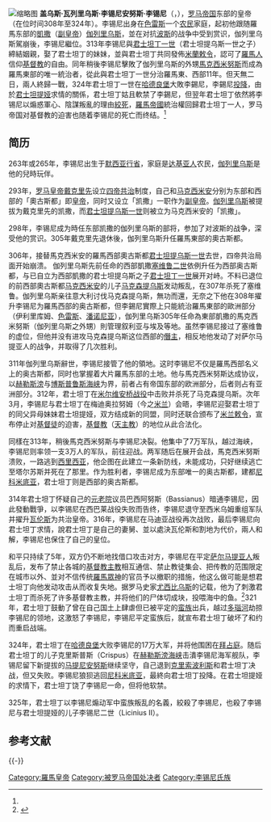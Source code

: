 [[File:Nummus_of_Licinius_I_(YORYM_2001_10248)_obverse.jpg|缩略图]]
'''盖乌斯·瓦列里乌斯·李锡尼安努斯·李锡尼'''（{{lang-la|'''Gaius Valerius Licinianus Licinius'''}}，{{bd|263年||325年||M}}），[[罗马帝国|罗马帝国]]东部的皇帝（在位时间308年至324年）。李锡尼出身在[[色雷斯|色雷斯]]一个[[农民|农民]]家庭，起初他跟随羅馬东部的[[凱撒|凱撒]]（[[副皇帝|副皇帝]]）[[伽列里乌斯|伽列里乌斯]]，並在对抗[[波斯|波斯]]的战争中受到赏识，伽列里乌斯駕崩後，李锡尼繼位。313年李锡尼與[[君士坦丁大帝|君士坦丁一世]]（君士坦提乌斯一世之子）締結姻親，娶了君士坦丁的妹妹{{le|君士坦提娅|Flavia Julia Constantia}}，並與君士坦丁共同發佈[[米蘭敕令|米蘭敕令]]，認可了[[羅馬人|羅馬人]]信仰[[基督教|基督教]]的自由。同年稍後李锡尼擊敗了伽列里乌斯的外甥[[馬克西米努斯|馬克西米努斯]]而成為羅馬東部的唯一統治者，從此與君士坦丁一世分治羅馬東、西部11年。但天無二日，兩人終歸一戰，324年君士坦丁一世在[[哈德良堡|哈德良堡]]大敗李錫尼，李錫尼[[投降|投降]]，由於[[君士坦提娅|君士坦提娅]]求情的關係，君士坦丁姑且軟禁了李錫尼，但翌年君士坦丁依然將李锡尼以煽惑軍心、陰謀叛亂的理由[[絞死|絞死]]，[[羅馬帝國|羅馬帝國]]統治權回歸君士坦丁一人，罗马帝国对基督教的迫害也随着李锡尼的死亡而终结。<ref name=":0" />

== 简历 ==
263年或265年，李锡尼出生于[[默西亚行省|默西亚行省]]，家庭是[[达基亚人|达基亚人]]农民，[[伽列里乌斯|伽列里乌斯]]是他的兒時玩伴。

293年，[[罗马皇帝|罗马皇帝]][[戴克里先|戴克里先]]设立[[四帝共治|四帝共治]]制度，自己和[[马克西米安|马克西米安]]分别为东部和西部的「奧古斯都」即[[皇帝|皇帝]]，同时又设立「凯撒」一职作为[[副皇帝|副皇帝]]。[[伽列里乌斯|伽列里乌斯]]被提拔为戴克里先的凯撒，而[[君士坦提乌斯一世|君士坦提乌斯一世]]则被立为马克西米安的「凯撒」。

298年，李锡尼成为時任东部凯撒的伽列里乌斯的部将，参加了对波斯的战争，深受他的赏识。305年戴克里先退休後，伽列里乌斯升任羅馬東部的奧古斯都。

306年，接替馬克西米安的羅馬西部奧古斯都[[君士坦提乌斯一世|君士坦提乌斯一世]]去世，四帝共治局面开始崩溃。 伽列里乌斯先前任命的西部凱撒[[塞维鲁二世|塞维鲁二世]]依例升任为西部奥古斯都，与已自立为西部凱撒的君士坦提乌斯之子[[君士坦丁一世|君士坦丁一世]]展开对峙。不料已退位的前西部奧古斯都[[马克西米安|马克西米安]]的儿子[[马克森提乌斯|马克森提乌斯]]发动叛乱，在307年杀死了塞维鲁。伽列里乌斯亲往意大利讨伐马克森提乌斯，無功而還，无奈之下他在308年擢升李锡尼为羅馬西部的奥古斯都，但李錫尼實際上只能統治羅馬東部的歐洲部分（伊利里库姆、[[色雷斯|色雷斯]]、[[潘诺尼亚|潘诺尼亚]]），伽列里乌斯305年任命為東部凱撒的馬克西米努斯（伽列里乌斯之外甥）則管理叙利亚与埃及等地。虽然李锡尼接过了塞维鲁的虚位，但他并没有进攻马克森提乌斯这位西部的[[僭主|僭主]]，相反地他发动了对萨尔马提亚人的战争，并取得了几次胜利。

311年伽列里乌斯辭世，李锡尼接管了他的領地。这时李锡尼不仅是羅馬西部名义上的奥古斯都，同时也掌握着大片羅馬东部的土地。他与馬克西米努斯达成协议，以[[赫勒斯滂|赫勒斯滂]]与[[博斯普鲁斯海峡|博斯普鲁斯海峡]]为界，前者占有帝国东部的欧洲部分，后者则占有亚洲部分。312年，君士坦丁在[[米尔维安桥战役|米尔维安桥战役]]中击败并杀死了马克森提乌斯。次年3月，李锡尼与君士坦丁在梅迪奥拉努姆（今之[[米兰|米兰]]）会晤，李锡尼迎娶君士坦丁的同父异母妹妹君士坦提娅，双方结成新的同盟，同时还联合颁布了[[米蘭敕令_(君士坦丁)|米兰敕令]]，宣布停止对[[基督徒|基督徒]]的迫害，[[基督教|基督教]]（[[天主教|天主教]]）的地位从此合法化。

同樣在313年，稍後馬克西米努斯与李锡尼决裂。他集中了7万军队，越过海峡，李锡尼则率领一支3万人的军队，前往迎战。两军随后在{{le|特兹拉卢姆之战|Battle of Tzirallum|特兹拉卢姆}}展开会战，馬克西米努斯溃败，一路逃到[[西里西亚|西里西亚]]，他企图在此建立一条新防线，未能成功，只好继续逃亡至塔尔苏斯并死在了那里。作为胜利者，李锡尼成为东部唯一的奥古斯都，建都[[尼科米底亚|尼科米底亚]]，君士坦丁则是西部的奥古斯都。

314年君士坦丁怀疑自己的[[元老院|元老院]]议员巴西阿努斯（Bassianus）暗通李锡尼，因此發動戰爭，以李锡尼在西巴莱战役失败而告终，李锡尼退守至西米乌姆重组军队并擢升[[瓦莱里乌斯·瓦伦斯|瓦伦斯]]为共治皇帝。316年，李锡尼在马迪亚战役再次战败，最后李锡尼向君士坦丁求情，說君士坦丁是自己的妻舅、並以處決瓦伦斯和割地为代价，兩人和解，李锡尼也保住了自己的皇位。

和平只持续了5年，双方仍不断地找借口攻击对方，李锡尼在平定[[萨尔马提亚人|萨尔马提亚人]]叛乱后，发布了禁止各城的[[基督教|基督教]][[主教|主教]]相互通信、禁止教徒集会、把传教的范围限定在城市以外、並对不信传统[[羅馬神話|羅馬眾神]]的官员予以撤职的措施，他这么做可能是想君士坦丁向他发动攻击从而收复失地。据罗马史家[[該撒利亞的優西比烏|尤西比乌斯]]的记载，他为了刺激君士坦丁而杀死了许多基督教主教，并将他们的尸体切成块，投喂海中的鱼。<ref name=":0">{{Cite book|title=君士坦丁传|last=潘菲利乌斯|first=尤西比乌斯|publisher=商务印书馆|year=2018|isbn=9787100162951|location=北京|pages=208-211}}</ref>321年，君士坦丁鼓動了曾在自己国土上肆虐但已被平定的[[蛮族|蛮族]]出兵，越过[[多瑙河|多瑙河]]劫掠李锡尼的领地，这激怒了李锡尼，李锡尼平定蛮族后，就宣布君士坦丁破坏了和约而重启战端。

324年，君士坦丁在[[哈德良堡|哈德良堡]]大败李锡尼的17万大军，并将他围困在[[拜占庭|拜占庭]]。随后君士坦丁的儿子克里斯普斯（Crispus）在[[達達尼爾海峽|赫勒斯滂海峡]]击潰李锡尼海军舰队，李锡尼留下新提拔的[[马提尼安努斯|马提尼安努斯]]继续坚守，自己退到[[克里索波利斯|克里索波利斯]]和君士坦丁决战，但又失败。李锡尼狼狈逃回[[尼科米底亚|尼科米底亚]]，最終向君士坦丁投降。在君士坦提娅的求情下，君士坦丁饶了李锡尼一命，但将他软禁。

325年，君士坦丁以李锡尼煽动军中蛮族叛乱的名義，絞殺了李锡尼，也殺了李锡尼与君士坦提娅的儿子李锡尼二世（Licinius II）。

== 参考文献 ==
{{Reflist}}{{-}}
{{罗马帝国皇帝| 本人=李锡尼| 时间 = 308-324| 之前=[[伽列里乌斯|伽列里乌斯]]和[[塞维鲁二世|塞维鲁二世]] | 之后=  [[君士坦丁大帝|君士坦丁一世]]| 同时=[[马克西米努斯|马克西米努斯]]、[[马克森提乌斯|马克森提乌斯]]和 [[君士坦丁大帝|君士坦丁一世]] }}

{{Authority control}}
[[Category:羅馬皇帝|Category:羅馬皇帝]]
[[Category:被罗马帝国处决者|Category:被罗马帝国处决者]]
[[Category:李锡尼氏族|Category:李锡尼氏族]]